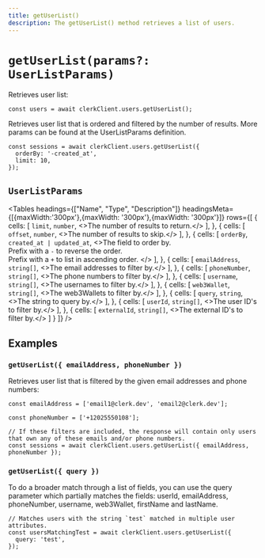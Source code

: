 ```yaml
---
title: getUserList()
description: The getUserList() method retrieves a list of users.
---
```


# `getUserList(params?: UserListParams)`

Retrieves user list:

```tsx
const users = await clerkClient.users.getUserList();
```

Retrieves user list that is ordered and filtered by the number of results. More params can be found at the UserListParams definition.

```tsx
const sessions = await clerkClient.users.getUserList({
  orderBy: '-created_at',
  limit: 10,
});
```

## `UserListParams`

<Tables 
  headings={["Name", "Type", "Description"]}
  headingsMeta={[{maxWidth:'300px'},{maxWidth: '300px'},{maxWidth: '300px'}]}
  rows={[ 
    {
      cells: [
        <code>limit</code>,
        <code>number</code>,
        <>The number of results to return.</>
      ],
    },
    {
      cells: [
        <code>offset</code>,
        <code>number</code>,
        <>The number of results to skip.</>
      ],
    },
    {
      cells: [
        <code>orderBy</code>,
        <code>created_at | updated_at</code>,
        <>The field to order by. 
          <br/>Prefix with a `-` to reverse the order. 
          <br/>Prefix with a `+` to list in ascending order.
        </>
      ],
    },
    {
      cells: [
        <code>emailAddress</code>,
        <code>string[]</code>,
        <>The email addresses to filter by.</>
      ],
    },
    {
      cells: [
        <code>phoneNumber</code>,
        <code>string[]</code>,
        <>The phone numbers to filter by.</>
      ],
    },
    {
      cells: [
        <code>username</code>,
        <code>string[]</code>,
        <>The usernames to filter by.</>
      ],
    },
    {
      cells: [
        <code>web3Wallet</code>,
        <code>string[]</code>,
        <>The web3Wallets to filter by.</>
      ],
    },
    {
      cells: [
        <code>query</code>,
        <code>string</code>,
        <>The string to query by.</>
      ],
    },
    {
      cells: [
        <code>userId</code>,
        <code>string[]</code>,
        <>The user ID's to filter by.</>
      ],
    },
    {
      cells: [
        <code>externalId</code>,
        <code>string[]</code>,
        <>The external ID's to filter by.</>
      ]
    }
  ]}
/>

## Examples

### `getUserList({ emailAddress, phoneNumber })`

Retrieves user list that is filtered by the given email addresses and phone numbers:

```tsx
const emailAddress = ['email1@clerk.dev', 'email2@clerk.dev'];

const phoneNumber = ['+12025550108'];

// If these filters are included, the response will contain only users that own any of these emails and/or phone numbers.
const sessions = await clerkClient.users.getUserList({ emailAddress, phoneNumber });
```

### `getUserList({ query })`

To do a broader match through a list of fields, you can use the query parameter which partially matches the fields: userId, emailAddress, phoneNumber, username, web3Wallet, firstName and lastName.

```tsx
// Matches users with the string `test` matched in multiple user attributes.
const usersMatchingTest = await clerkClient.users.getUserList({
  query: 'test',
});
```